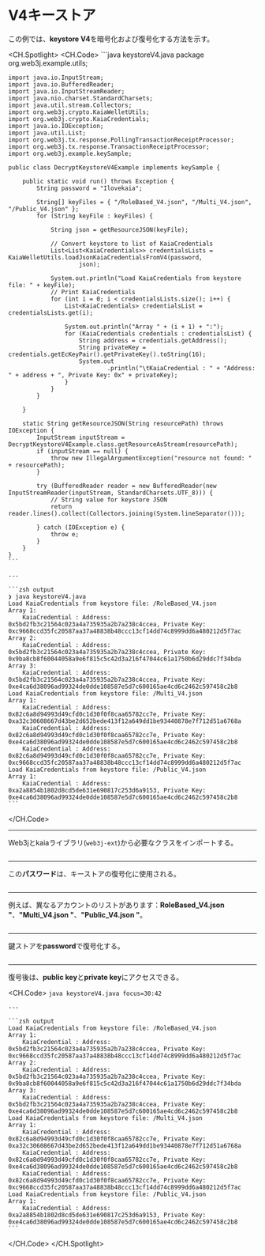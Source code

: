 # V4キーストア

この例では、**keystore V4**を暗号化および復号化する方法を示す。

<CH.Spotlight>
  <CH.Code>
    ```java keystoreV4.java
    package org.web3j.example.utils;

    import java.io.InputStream;
    import java.io.BufferedReader;
    import java.io.InputStreamReader;
    import java.nio.charset.StandardCharsets;
    import java.util.stream.Collectors;
    import org.web3j.crypto.KaiaWelletUtils;
    import org.web3j.crypto.KaiaCredentials;
    import java.io.IOException;
    import java.util.List;
    import org.web3j.tx.response.PollingTransactionReceiptProcessor;
    import org.web3j.tx.response.TransactionReceiptProcessor;
    import org.web3j.example.keySample;

    public class DecryptKeystoreV4Example implements keySample {

        public static void run() throws Exception {
            String password = "Ilovekaia";

            String[] keyFiles = { "/RoleBased_V4.json", "/Multi_V4.json", "/Public_V4.json" };
            for (String keyFile : keyFiles) {

                String json = getResourceJSON(keyFile);

                // Convert keystore to list of KaiaCredentials
                List<List<KaiaCredentials>> credentialsLists = KaiaWelletUtils.loadJsonKaiaCredentialsFromV4(password,
                        json);

                System.out.println("Load KaiaCredentials from keystore file: " + keyFile);
                // Print KaiaCredentials
                for (int i = 0; i < credentialsLists.size(); i++) {
                    List<KaiaCredentials> credentialsList = credentialsLists.get(i);

                    System.out.println("Array " + (i + 1) + ":");
                    for (KaiaCredentials credentials : credentialsList) {
                        String address = credentials.getAddress();
                        String privateKey = credentials.getEcKeyPair().getPrivateKey().toString(16);
                        System.out
                                .println("\tKaiaCredential : " + "Address: " + address + ", Private Key: 0x" + privateKey);
                    }
                }
            }

        }

        static String getResourceJSON(String resourcePath) throws IOException {
            InputStream inputStream = DecryptKeystoreV4Example.class.getResourceAsStream(resourcePath);
            if (inputStream == null) {
                throw new IllegalArgumentException("resource not found: " + resourcePath);
            }

            try (BufferedReader reader = new BufferedReader(new InputStreamReader(inputStream, StandardCharsets.UTF_8))) {
                // String value for keystore JSON
                return reader.lines().collect(Collectors.joining(System.lineSeparator()));

            } catch (IOException e) {
                throw e;
            }
        }
    }
    ```

    ---

    ```zsh output
    ❯ java keystoreV4.java
    Load KaiaCredentials from keystore file: /RoleBased_V4.json
    Array 1:
    	KaiaCredential : Address: 0x5bd2fb3c21564c023a4a735935a2b7a238c4ccea, Private Key: 0xc9668ccd35fc20587aa37a48838b48ccc13cf14dd74c8999dd6a480212d5f7ac
    Array 2:
    	KaiaCredential : Address: 0x5bd2fb3c21564c023a4a735935a2b7a238c4ccea, Private Key: 0x9ba8cb8f60044058a9e6f815c5c42d3a216f47044c61a1750b6d29ddc7f34bda
    Array 3:
    	KaiaCredential : Address: 0x5bd2fb3c21564c023a4a735935a2b7a238c4ccea, Private Key: 0xe4ca6d38096ad99324de0dde108587e5d7c600165ae4cd6c2462c597458c2b8
    Load KaiaCredentials from keystore file: /Multi_V4.json
    Array 1:
    	KaiaCredential : Address: 0x82c6a8d94993d49cfd0c1d30f0f8caa65782cc7e, Private Key: 0xa32c30608667d43be2d652bede413f12a649dd1be93440878e7f712d51a6768a
    	KaiaCredential : Address: 0x82c6a8d94993d49cfd0c1d30f0f8caa65782cc7e, Private Key: 0xe4ca6d38096ad99324de0dde108587e5d7c600165ae4cd6c2462c597458c2b8
    	KaiaCredential : Address: 0x82c6a8d94993d49cfd0c1d30f0f8caa65782cc7e, Private Key: 0xc9668ccd35fc20587aa37a48838b48ccc13cf14dd74c8999dd6a480212d5f7ac
    Load KaiaCredentials from keystore file: /Public_V4.json
    Array 1:
    	KaiaCredential : Address: 0xa2a8854b1802d8cd5de631e690817c253d6a9153, Private Key: 0xe4ca6d38096ad99324de0dde108587e5d7c600165ae4cd6c2462c597458c2b8
    ```
  </CH.Code>

  ---

  Web3jとkaiaライブラリ(`web3j-ext`)から必要なクラスをインポートする。

  ```java keystoreV4.java focus=3:14
  ```

  ---

  この**パスワード**は、キーストアの復号化に使用される。

  ```java keystoreV4.java focus=19
  ```

  ---

  例えば、異なるアカウントのリストがあります：**RoleBased_V4.json "**、**"Multi_V4.json "**、**"Public_V4.json "**。

  ```java keystoreV4.java focus=21:24,47:60
  ```

  ---

  鍵ストアを**password**で復号化する。

  ```java keystoreV4.java focus=27:28
  ```

  ---

  復号後は、**public key**と**private key**にアクセスできる。

  <CH.Code>
    ```java keystoreV4.java focus=30:42
    ```

    ---

    ```zsh output
    Load KaiaCredentials from keystore file: /RoleBased_V4.json
    Array 1:
    	KaiaCredential : Address: 0x5bd2fb3c21564c023a4a735935a2b7a238c4ccea, Private Key: 0xc9668ccd35fc20587aa37a48838b48ccc13cf14dd74c8999dd6a480212d5f7ac
    Array 2:
    	KaiaCredential : Address: 0x5bd2fb3c21564c023a4a735935a2b7a238c4ccea, Private Key: 0x9ba8cb8f60044058a9e6f815c5c42d3a216f47044c61a1750b6d29ddc7f34bda
    Array 3:
    	KaiaCredential : Address: 0x5bd2fb3c21564c023a4a735935a2b7a238c4ccea, Private Key: 0xe4ca6d38096ad99324de0dde108587e5d7c600165ae4cd6c2462c597458c2b8
    Load KaiaCredentials from keystore file: /Multi_V4.json
    Array 1:
    	KaiaCredential : Address: 0x82c6a8d94993d49cfd0c1d30f0f8caa65782cc7e, Private Key: 0xa32c30608667d43be2d652bede413f12a649dd1be93440878e7f712d51a6768a
    	KaiaCredential : Address: 0x82c6a8d94993d49cfd0c1d30f0f8caa65782cc7e, Private Key: 0xe4ca6d38096ad99324de0dde108587e5d7c600165ae4cd6c2462c597458c2b8
    	KaiaCredential : Address: 0x82c6a8d94993d49cfd0c1d30f0f8caa65782cc7e, Private Key: 0xc9668ccd35fc20587aa37a48838b48ccc13cf14dd74c8999dd6a480212d5f7ac
    Load KaiaCredentials from keystore file: /Public_V4.json
    Array 1:
    	KaiaCredential : Address: 0xa2a8854b1802d8cd5de631e690817c253d6a9153, Private Key: 0xe4ca6d38096ad99324de0dde108587e5d7c600165ae4cd6c2462c597458c2b8
    ```
  </CH.Code>
</CH.Spotlight>

